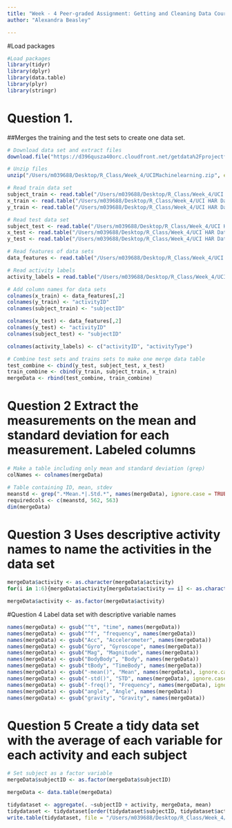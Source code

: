 ```yaml
---
title: "Week - 4 Peer-graded Assignment: Getting and Cleaning Data Course Project"
author: "Alexandra Beasley"

---
```

#Load packages
```r
#Load packages
library(tidyr)
library(dplyr)
library(data.table)
library(plyr)
library(stringr)
```

# Question 1.
##Merges the training and the test sets to create one data set.
```r
# Download data set and extract files
download.file("https://d396qusza40orc.cloudfront.net/getdata%2Fprojectfiles%2FUCI%20HAR%20Dataset.zip", destfile = "/Users/m039688/Desktop/R_Class/Week_4/UCIMachinelearning.zip", method = "curl")

# Unzip files
unzip("/Users/m039688/Desktop/R_Class/Week_4/UCIMachinelearning.zip", exdir = "/Users/m039688/Desktop/R_Class/Week_4/UCI HAR Dataset/")
```

```r
# Read train data set
subject_train <- read.table("/Users/m039688/Desktop/R_Class/Week_4/UCI HAR Dataset/train/subject_train.txt", header = FALSE)
x_train <- read.table("/Users/m039688/Desktop/R_Class/Week_4/UCI HAR Dataset/train/X_train.txt", header = FALSE)
y_train <- read.table("/Users/m039688/Desktop/R_Class/Week_4/UCI HAR Dataset/train/y_train.txt", header = FALSE)
```

```r
# Read test data set
subject_test <- read.table("/Users/m039688/Desktop/R_Class/Week_4/UCI HAR Dataset/test/subject_test.txt", header = FALSE)
x_test <- read.table("/Users/m039688/Desktop/R_Class/Week_4/UCI HAR Dataset/test/X_test.txt", header = FALSE)
y_test <- read.table("/Users/m039688/Desktop/R_Class/Week_4/UCI HAR Dataset/test/y_test.txt", header = FALSE)
```
```r
# Read features of data sets
data_features <- read.table("/Users/m039688/Desktop/R_Class/Week_4/UCI HAR Dataset/features.txt", header = FALSE)

# Read activity labels
activity_labels = read.table("/Users/m039688/Desktop/R_Class/Week_4/UCI HAR Dataset/activity_labels.txt", header = FALSE)
```


```r
# Add column names for data sets
colnames(x_train) <- data_features[,2]
colnames(y_train) <- "activityID"
colnames(subject_train) <- "subjectID"

colnames(x_test) <- data_features[,2]
colnames(y_test) <- "activityID"
colnames(subject_test) <- "subjectID"

colnames(activity_labels) <- c("activityID", "activityType")
```


```r
# Combine test sets and trains sets to make one merge data table
test_combine <- cbind(y_test, subject_test, x_test) 
train_combine <- cbind(y_train, subject_train, x_train)
mergeData <- rbind(test_combine, train_combine)
```


# Question 2 Extract the measurements on the mean and standard deviation for each measurement. Labeled columns

```r
# Make a table including only mean and standard deviation (grep)
colNames <- colnames(mergeData)

# Table containing ID, mean, stdev
meanstd <- grep(".*Mean.*|.Std.*", names(mergeData), ignore.case = TRUE)
requiredcols <- c(meanstd, 562, 563)
dim(mergeData)
```

# Question 3 Uses descriptive activity names to name the activities in the data set
```r
mergeData$activity <- as.character(mergeData$activity) 
for(i in 1:6){mergeData$activity[mergeData$activity == i] <- as.character(activity_labels[i,2])}

mergeData$activity <- as.factor(mergeData$activity)
```

#Question 4 Label data set with descriptive variable names
```r
names(mergeData) <- gsub("^t", "time", names(mergeData))
names(mergeData) <- gsub("^f", "frequency", names(mergeData))
names(mergeData) <- gsub("Acc", "Accelerometer", names(mergeData))
names(mergeData) <- gsub("Gyro", "Gyroscope", names(mergeData))
names(mergeData) <- gsub("Mag", "Magnitude", names(mergeData))
names(mergeData) <- gsub("BodyBody", "Body", names(mergeData))
names(mergeData) <- gsub("tBody", "TimeBody", names(mergeData))
names(mergeData) <- gsub("-mean()", "Mean", names(mergeData), ignore.case = TRUE)
names(mergeData) <- gsub("-std()", "STD", names(mergeData), ignore.case = TRUE)
names(mergeData) <- gsub("-freq()", "Frequency", names(mergeData), ignore.case = TRUE)
names(mergeData) <- gsub("angle", "Angle", names(mergeData))
names(mergeData) <- gsub("gravity", "Gravity", names(mergeData))
```


# Question 5 Create a tidy data set with the average of each variable for each activity and each subject
```r
# Set subject as a factor variable
mergeData$subjectID <- as.factor(mergeData$subjectID)

mergeData <- data.table(mergeData)
```

```r
tidydataset <- aggregate(. ~subjectID + activity, mergeData, mean)
tidydataset <- tidydataset[order(tidydataset$subjectID, tidydataset$activity),]
write.table(tidydataset, file = "/Users/m039688/Desktop/R_Class/Week_4/tidydata.txt", row.names = FALSE)
```